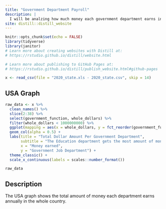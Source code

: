 ```yaml
---
title: "Government Department Payroll"
description: |
  I will be analzing how much money each government department earns in each state
site: distill::distill_website
---
```


```r
knitr::opts_chunk$set(echo = FALSE)
library(tidyverse)
library(janitor)
# Learn more about creating websites with Distill at:
# https://rstudio.github.io/distill/website.html

# Learn more about publishing to GitHub Pages at:
# https://rstudio.github.io/distill/publish_website.html#github-pages

```

```r
x <- read_csv(file = "2020_state.xls - 2020_state.csv", skip = 14)


```
## USA Graph
```r
raw_data <- x %>%  
  clean_names() %>% 
  slice(2:38) %>%
  select(government_function, whole_dollars) %>%
  filter(whole_dollars < 1000000000) %>%
  ggplot(mapping = aes(x = whole_dollars, y = fct_reorder(government_function, whole_dollars))) + 
  geom_col(alpha = 0.5) + 
  labs(title = "Total Dollar Amount Per Government Department", 
       subtitle = "The Education department gets the most amount of money annually",
       x = "Money earned",
       y = "Government Job Department") + 
  theme_classic() +
  scale_x_continuous(labels = scales::number_format())

raw_data
```
## Description
The USA graph shows the total amount of money each department earns annually in the whole country.